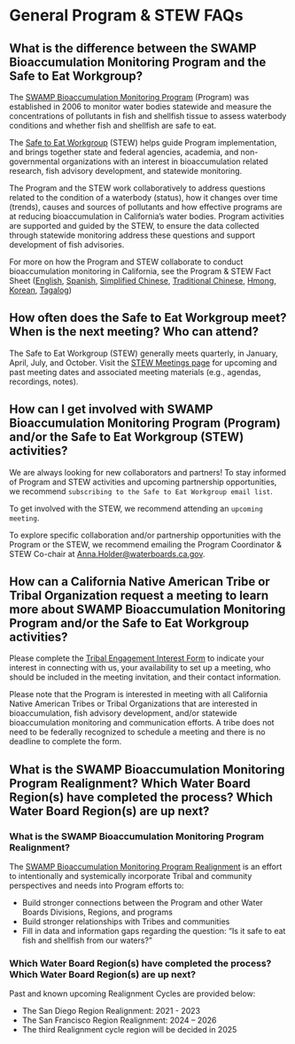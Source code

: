 # General Program & STEW FAQs

## What is the difference between the SWAMP Bioaccumulation Monitoring Program and the Safe to Eat Workgroup?

The [SWAMP Bioaccumulation Monitoring Program](https://www.waterboards.ca.gov/water_issues/programs/swamp/bioaccumulation_monitoring.html) (Program) was established in 2006 to monitor water bodies statewide and measure the concentrations of pollutants in fish and shellfish tissue to assess waterbody conditions and whether fish and shellfish are safe to eat.

The [Safe to Eat Workgroup](https://mywaterquality.ca.gov/monitoring_council/bioaccumulation_oversight_group/) (STEW) helps guide Program implementation, and brings together state and federal agencies, academia, and non-governmental organizations with an interest in bioaccumulation related research, fish advisory development, and statewide monitoring.

The Program and the STEW work collaboratively to address questions related to the condition of a waterbody (status), how it changes over time (trends), causes and sources of pollutants and how effective programs are at reducing bioaccumulation in California's water bodies. Program activities are supported and guided by the STEW, to ensure the data collected through statewide monitoring address these questions and support development of fish advisories. 

For more on how the Program and STEW collaborate to conduct bioaccumulation monitoring in California, see the Program & STEW Fact Sheet ([English](https://mywaterquality.ca.gov/monitoring_council/bioaccumulation_oversight_group/docs/2022/bioaccumulationprogram-factsheet-english-20220308.pdf), [Spanish](https://mywaterquality.ca.gov/monitoring_council/bioaccumulation_oversight_group/docs/2022/BioaccumulationProgram_SpanishFactSheet_070822_ACC.pdf), [Simplified Chinese](https://mywaterquality.ca.gov/monitoring_council/bioaccumulation_oversight_group/docs/2022/BioaccumulationProgram_ChineseSimpleFactSheet_050922_ACC.pdf), [Traditional Chinese](https://mywaterquality.ca.gov/monitoring_council/bioaccumulation_oversight_group/docs/2022/BioaccumulationProgram_ChineseTraditionalFactSheet_070722_ACC.pdf), [Hmong](https://mywaterquality.ca.gov/monitoring_council/bioaccumulation_oversight_group/docs/2022/BioaccumulationProgram_HmongFactSheet_070822_ACC.pdf), [Korean](https://mywaterquality.ca.gov/monitoring_council/bioaccumulation_oversight_group/docs/2022/BioaccumulationProgram_KoreranFactSheet_070722_ACC.pdf), [Tagalog](https://mywaterquality.ca.gov/monitoring_council/bioaccumulation_oversight_group/docs/2022/BioaccumulationProgram_TagalogFactSheet_070822_ACC.pdf))

## How often does the Safe to Eat Workgroup meet? When is the next meeting? Who can attend?

The Safe to Eat Workgroup (STEW) generally meets quarterly, in January, April, July, and October. Visit the [STEW Meetings page](https://mywaterquality.ca.gov/monitoring_council/bioaccumulation_oversight_group/meetings.html) for upcoming and past meeting dates and associated meeting materials (e.g., agendas, recordings, notes).

## How can I get involved with SWAMP Bioaccumulation Monitoring Program (Program) and/or the Safe to Eat Workgroup (STEW) activities?

We are always looking for new collaborators and partners! To stay informed of Program and STEW activities and upcoming partnership opportunities, we recommend `subscribing to the Safe to Eat Workgroup email list`.

To get involved with the STEW, we recommend attending an `upcoming meeting`.

To explore specific collaboration and/or partnership opportunities with the Program or the STEW, we recommend emailing the Program Coordinator & STEW Co-chair at [Anna.Holder\@waterboards.ca.gov](mailto:Anna.Holder@waterboards.ca.gov).

## How can a California Native American Tribe or Tribal Organization request a meeting to learn more about SWAMP Bioaccumulation Monitoring Program and/or the Safe to Eat Workgroup activities?

Please complete the [Tribal Engagement Interest Form](https://forms.gle/AjbS4KrpdQWUcGYo7) to indicate your interest in connecting with us, your availability to set up a meeting, who should be included in the meeting invitation, and their contact information. 

Please note that the Program is interested in meeting with all California Native American Tribes or Tribal Organizations that are interested in bioaccumulation, fish advisory development, and/or statewide bioaccumulation monitoring and communication efforts. A tribe does not need to be federally recognized to schedule a meeting and there is no deadline to complete the form.

## What is the SWAMP Bioaccumulation Monitoring Program Realignment? Which Water Board Region(s) have completed the process? Which Water Board Region(s) are up next?

### **What is the SWAMP Bioaccumulation Monitoring Program Realignment?**

The [SWAMP Bioaccumulation Monitoring Program Realignment](https://www.waterboards.ca.gov/water_issues/programs/swamp/bioaccumulation_monitoring/program_realignment.html) is an effort to intentionally and systemically incorporate Tribal and community perspectives and needs into Program efforts to:

-   Build stronger connections between the Program and other Water Boards Divisions, Regions, and programs
-   Build stronger relationships with Tribes and communities
-   Fill in data and information gaps regarding the question: "Is it safe to eat fish and shellfish from our waters?"

### **Which Water Board Region(s) have completed the process? Which Water Board Region(s) are up next?**

Past and known upcoming Realignment Cycles are provided below:

-   The San Diego Region Realignment: 2021 - 2023
-   The San Francisco Region Realignment: 2024 -- 2026
-   The third Realignment cycle region will be decided in 2025
